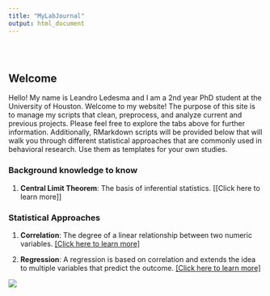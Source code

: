 ```yaml
---
title: "MyLabJournal"
output: html_document
---
```


<style type="text/css">
.title {
  display: none;
}

#getting-started img {
  margin-right: 10px;
}

</style>

<div class="row" style="padding-top: 30px;">
<div class="col-sm-6">

# **Welcome**

Hello! My name is Leandro Ledesma and I am a 2nd year PhD student at the University of Houston. Welcome to my website! The purpose of this site is to manage my scripts that clean, preprocess, and analyze current and previous projects. Please feel free to explore the tabs above for further information. Additionally, RMarkdown scripts will be provided below that will walk you through different statistical approaches that are commonly used in behavioral research. Use them as templates for your own studies. 


### Background knowledge to know

1) **Central Limit Theorem**: The basis of inferential statistics. [[Click here to learn more]]

### Statistical Approaches

1) **Correlation**: The degree of a linear relationship between two numeric variables. [[Click here to learn more]](https://leoledesma237.github.io/LeoWebsite/Correlation.Scripts/Correlation.Overview.html)

2) **Regression**: A regression is based on correlation and extends the idea to multiple variables that predict the outcome. [[Click here to learn more]](https://leoledesma237.github.io/LeoWebsite/Regression.Scripts/Regression.Overview.html)



</div>
<div class="col-sm-6">



<a href = "https://crumplab.github.io">
![](images/Me.jpg)
</a>
</div>
